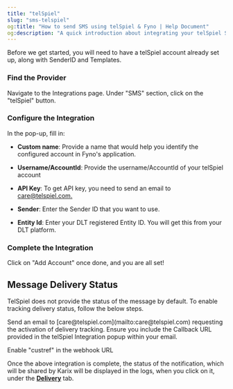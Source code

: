 ```yaml
---
title: "telSpiel"
slug: "sms-telspiel"
og:title: "How to send SMS using telSpiel & Fyno | Help Document"
og:description: "A quick introduction about integrating your telSpiel SMS account into Fyno."
---
```


Before we get started, you will need to have a telSpiel account already set up, along with SenderID and Templates.

<Steps>

### Find the Provider

Navigate to the Integrations page. Under "SMS" section, click on the "telSpiel" button.

### Configure the Integration

In the pop-up, fill in:

-   **Custom name**: Provide a name that would help you identify the configured account in Fyno's application.

-   **Username/AccountId**: Provide the username/AccountId of your telSpiel account

-   **API Key**: To get API key, you need to send an email to [care@telspiel.com.](mailto:care@telspiel.com.)

-   **Sender**: Enter the Sender ID that you want to use.

-   **Entity Id**: Enter your DLT registered Entity ID. You will get this from your DLT platform.

### Complete the Integration

Click on "Add Account" once done, and you are all set!

</Steps>

## Message Delivery Status

TelSpiel does not provide the status of the message by default. To enable tracking delivery status, follow the below steps.

<Steps>

<Step>
    Send an email to [care@telspiel.com](mailto:care@telspiel.com) requesting
    the activation of delivery tracking. Ensure you include the Callback URL
    provided in the telSpiel Integration popup within your email.
</Step>

<Step>Enable "custref" in the webhook URL</Step>

</Steps>

Once the above integration is complete, the status of the notification, which will be shared by Karix will be displayed in the logs, when you click on it, under the **[Delivery](./log-details-delivery)** tab.
